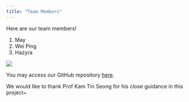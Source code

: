 ```yaml
---
title: "Team Members"
---
```


Here are our team members!

1.  May
2.  Wei Ping
3.  Hazyra

![](Images/GrpPoster.jpg){fig-align="center"}

You may access our GitHub repository [here](https://github.com/tanweiping/gisproject_grp6).

We would like to thank Prof Kam Tin Seong for his close guidance in this project\~

